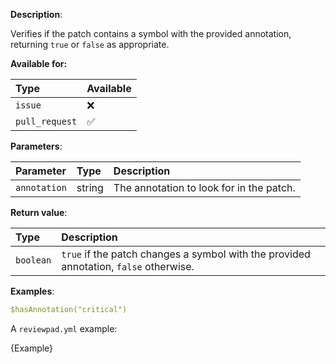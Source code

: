 
**Description**:

Verifies if the patch contains a symbol with the provided annotation, returning `true` or `false` as appropriate.

**Available for:**

| Type           | Available |
| :------------- | :-------- |
| `issue`        | ❌        |
| `pull_request` | ✅        |

**Parameters**:

| Parameter    | Type   | Description                              |
| :----------- | :----- | :--------------------------------------- |
| `annotation` | string | The annotation to look for in the patch. |

**Return value**:

| Type      | Description                                                                           |
| :-------- | :------------------------------------------------------------------------------------ |
| `boolean` | `true` if the patch changes a symbol with the provided annotation, `false` otherwise. |

**Examples**:

```yml
$hasAnnotation("critical")
```

A `reviewpad.yml` example:

<CodeBlock language="yml">{Example}</CodeBlock>
